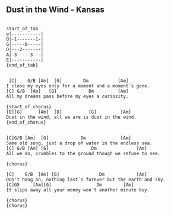 ## Dust in the Wind - Kansas
```

{start_of_tab}
e|-----------|
B|-1-------1-|
G|-----0-----|
D|---2-------|
A|-3-----3---|
E|-----------|
{end_of_tab}


 [C]    G/B [Am]  [G]        Dm           [Am]
I close my eyes only for a moment and a moment´s gone.
[C] G/B  [Am]   [G]            Dm         [Am]
All my dreams pass before my eyes a curiosity.

{start_of_chorus}
[D][G]      [Am]  [D]          [G]         [Am]
Dust in the wind, all we are is dust in the wind.
{end_of_chorus}


[C]G/B [Am]  [G]            Dm             [Am]
Same old song, just a drop of water in the endless sea.
[C] G/B [Am] [G]                Dm               [Am]
All we do, crumbles to the ground though we refuse to see.

{chorus}

[C]    G/B  [Am] [G]               Dm            [Am]
Don't hang on, nothing last´s forever but the earth and sky.
[C]G5     [Am][G]                 Dm        [Am]
It slips away all your money won´t another minute buy.

{chorus}
{chorus}


```
